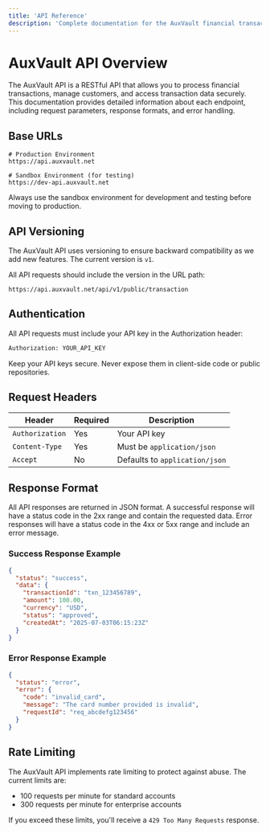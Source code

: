 ```yaml
---
title: 'API Reference'
description: 'Complete documentation for the AuxVault financial transaction API'
---
```


# AuxVault API Overview

The AuxVault API is a RESTful API that allows you to process financial transactions, manage customers, and access transaction data securely. This documentation provides detailed information about each endpoint, including request parameters, response formats, and error handling.

## Base URLs

```
# Production Environment
https://api.auxvault.net

# Sandbox Environment (for testing)
https://dev-api.auxvault.net
```

<Note>
  Always use the sandbox environment for development and testing before moving to production.
</Note>

## API Versioning

The AuxVault API uses versioning to ensure backward compatibility as we add new features. The current version is `v1`.

All API requests should include the version in the URL path:

```
https://api.auxvault.net/api/v1/public/transaction
```

## Authentication

All API requests must include your API key in the Authorization header:

```bash
Authorization: YOUR_API_KEY
```

<Warning>
  Keep your API keys secure. Never expose them in client-side code or public repositories.
</Warning>

## Request Headers

| Header          | Required | Description                           |
|-----------------|----------|---------------------------------------|
| `Authorization` | Yes      | Your API key                          |
| `Content-Type`  | Yes      | Must be `application/json`            |
| `Accept`        | No       | Defaults to `application/json`        |

## Response Format

All API responses are returned in JSON format. A successful response will have a status code in the 2xx range and contain the requested data. Error responses will have a status code in the 4xx or 5xx range and include an error message.

### Success Response Example

```json
{
  "status": "success",
  "data": {
    "transactionId": "txn_123456789",
    "amount": 100.00,
    "currency": "USD",
    "status": "approved",
    "createdAt": "2025-07-03T06:15:23Z"
  }
}
```

### Error Response Example

```json
{
  "status": "error",
  "error": {
    "code": "invalid_card",
    "message": "The card number provided is invalid",
    "requestId": "req_abcdefg123456"
  }
}
```

## Rate Limiting

The AuxVault API implements rate limiting to protect against abuse. The current limits are:

- 100 requests per minute for standard accounts
- 300 requests per minute for enterprise accounts

If you exceed these limits, you'll receive a `429 Too Many Requests` response.
